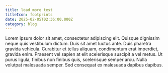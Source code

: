 ```yaml
---
title: load more test
titleIcon: footprints
date: 2025-02-05T02:36:00.000Z
category: blog
---
```


Lorem ipsum dolor sit amet, consectetur adipiscing elit. Quisque dignissim neque quis vestibulum dictum. Duis sit amet luctus ante. Duis pharetra gravida vehicula. Curabitur et tellus aliquam, condimentum erat imperdiet, gravida enim. Praesent vel sapien at elit scelerisque suscipit a vel metus. Ut purus ligula, finibus non finibus quis, scelerisque semper arcu. Nulla volutpat malesuada semper. Sed consequat ex malesuada dapibus dapibus.
